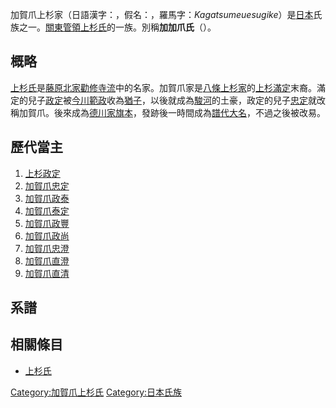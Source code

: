 {{refimprove|time=2013-06-08T03:19:20+00:00}}
加賀爪上杉家（日語漢字：{{lang|ja|加賀爪上杉家}}，假名：{{lang|ja|かがつめうえすぎけ}}，羅馬字：''Kagatsumeuesugike''）是[[日本|日本]]氏族之一。[[關東管領|關東管領]][[上杉氏|上杉氏]]的一族。別稱'''加加爪氏'''（{{lang|ja|加々爪氏}}）。

== 概略 ==
[[上杉氏|上杉氏]]是[[藤原北家|藤原北家]][[勸修寺流|勸修寺流]]中的名家。加賀爪家是[[八條上杉家|八條上杉家]]的[[上杉滿定|上杉滿定]]末裔。滿定的兒子[[上杉政定|政定]]被[[今川範政|今川範政]]收為[[猶子|猶子]]，以後就成為[[駿河|駿河]]的土豪，政定的兒子[[加賀爪忠定|忠定]]就改稱加賀爪。後來成為[[德川家|德川家]][[旗本|旗本]]，發跡後一時間成為[[譜代大名|譜代大名]]，不過之後被改易。

== 歷代當主 ==
#[[上杉政定|上杉政定]]
#[[加賀爪忠定|加賀爪忠定]]
#[[加賀爪政泰|加賀爪政泰]]
#[[加賀爪泰定|加賀爪泰定]]
#[[加賀爪政豐|加賀爪政豐]]
#[[加賀爪政尚|加賀爪政尚]]
#[[加賀爪忠澄|加賀爪忠澄]]
#[[加賀爪直澄|加賀爪直澄]]
#[[加賀爪直清|加賀爪直清]]

== 系譜 ==
{{Main|扇谷上杉家#系圖}}

== 相關條目 ==
*[[上杉氏|上杉氏]]

[[Category:加賀爪上杉氏|Category:加賀爪上杉氏]]
[[Category:日本氏族|Category:日本氏族]]